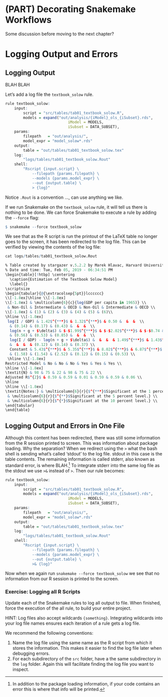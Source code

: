 # (PART) Decorating Snakemake Workflows {-}

Some discussion before moving to the next chapter?

# Logging Output and Errors

## Logging Output

BLAH BLAH

Let's add a log file the `textbook_solow` rule.

```r
rule textbook_solow:
    input:
        script = "src/tables/tab01_textbook_solow.R",
        models = expand("out/analysis/{iModel}_ols_{iSubset}.rds",
                            iModel = MODELS,
                            iSubset = DATA_SUBSET),
    params:
        filepath   = "out/analysis/",
        model_expr = "model_solow*.rds"
    output:
        table = "out/tables/tab01_textbook_solow.tex"
    log:
        "logs/tables/tab01_textbook_solow.Rout"
    shell:
        "Rscript {input.script} \
            --filepath {params.filepath} \
            --models {params.model_expr} \
            --out {output.table} \
            > {log}"
```

Notice `.Rout` is a convention ..., can use anything we like.

If we run Snakemake on the `textbook_solow` rule, it will tell us there is nothing to be done.
We can force Snakemake to execute a rule by adding the `--force` flag:

```r
$ snakemake --force textbook_solow
```

We see that as the R script is run the printout of the LaTeX table no longer goes to the screen,
    it has been redirected to the log file.
This can be verified by viewing the contents of the log file:
```r
cat logs/tables/tab01_textbook_solow.Rout
```
```r
% Table created by stargazer v.5.2.2 by Marek Hlavac, Harvard University. E-mail: hlavac at fas.harvard.edu
% Date and time: Tue, Feb 05, 2019 - 06:34:51 PM
\begin{table}[!htbp] \centering
  \caption{Estimation of the Textbook Solow Model}
  \label{}
\scriptsize
\begin{tabular}{@{\extracolsep{5pt}}lcccccc}
\\[-1.8ex]\hline \\[-1.8ex]
\\[-1.8ex] & \multicolumn{6}{c}{log(GDP per capita in 1965)} \\
 & Non-Oil & Intermediate & OECD & Non-Oil & Intermediate & OECD \\
\\[-1.8ex] & (1) & (2) & (3) & (4) & (5) & (6)\\
\hline \\[-1.8ex]
 log(I / GDP) & 1.42$^{***}$ & 1.32$^{***}$ & 0.50 &  &  &  \\
  & (0.14) & (0.17) & (0.43) &  &  &  \\
  log(n + g + $\delta$) & $-$1.99$^{***}$ & $-$2.02$^{***}$ & $-$0.74 &  &  &  \\
  & (0.56) & (0.53) & (0.85) &  &  &  \\
  log(I / GDP) - log(n + g + $\delta$) &  &  &  & 1.49$^{***}$ & 1.43$^{***}$ & 0.55 \\
  &  &  &  & (0.12) & (0.14) & (0.37) \\
  Constant & 5.43$^{***}$ & 5.35$^{***}$ & 8.02$^{***}$ & 6.87$^{***}$ & 7.09$^{***}$ & 8.62$^{***}$ \\
  & (1.58) & (1.54) & (2.52) & (0.12) & (0.15) & (0.53) \\
 \hline \\[-1.8ex]
Restricted Model & No & No & No & Yes & Yes & Yes \\
\hline \\[-1.8ex]
\textit{N} & 98 & 75 & 22 & 98 & 75 & 22 \\
Adjusted R$^{2}$ & 0.59 & 0.59 & 0.01 & 0.59 & 0.59 & 0.06 \\
\hline
\hline \\[-1.8ex]
\textit{Notes:} & \multicolumn{6}{r}{$^{***}$Significant at the 1 percent level.} \\
 & \multicolumn{6}{r}{$^{**}$Significant at the 5 percent level.} \\
 & \multicolumn{6}{r}{$^{*}$Significant at the 10 percent level.} \\
\end{tabular}
\end{table}
```

## Logging Output and Errors in One File

Although this content has been redirected, there was still some information from the R session printed to screen.
This was information about package loading.
Why the separation?
When we redirect using the `>` what the bash shell is sending what's called 'stdout' to the log file.
stdout in this case is the table contents.
The remaining information is called stderr, also known as standard error, is where BLAH.^[
    In addition to the package loading information, if your code contains an error this is where that info will be printed.
]
To integrate stderr into the same log file as the stdout we use `>&` instead of `>`.
Then our rule becomes:

```r
rule textbook_solow:
    input:
        script = "src/tables/tab01_textbook_solow.R",
        models = expand("out/analysis/{iModel}_ols_{iSubset}.rds",
                            iModel = MODELS,
                            iSubset = DATA_SUBSET),
    params:
        filepath   = "out/analysis/",
        model_expr = "model_solow*.rds"
    output:
        table = "out/tables/tab01_textbook_solow.tex"
    log:
        "logs/tables/tab01_textbook_solow.Rout"
    shell:
        "Rscript {input.script} \
            --filepath {params.filepath} \
            --models {params.model_expr} \
            --out {output.table} \
            >& {log}"
```

Now when we again run `snakemake --force textbook_solow` we see that no information from our R session is printed to the screen.

### Exercise: Logging all R Scripts {- .exercise}

Update each of the Snakemake rules to log all output to file.
When finished, force the execution of the all rule, to build your entire project.

HINT: Log files also accept wildcards `{something}`.
Integrating wildcards into your log file names ensures each iteration of a rule gets a log file.

We recommend the following conventions:

1. Name the log file using the same name as the R script from which it stores the information.
   This makes it easier to find the log file later when debugging errors.
2. For each subdirectory of the `src` folder, have a the same subdirectory in the `log` folder.
   Again this will facilitate finding the log file you want to inspect.
